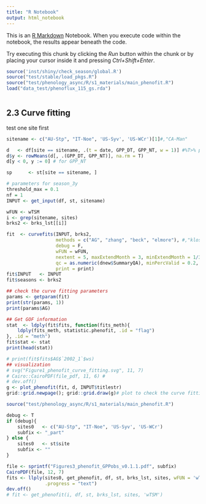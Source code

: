 ```yaml
---
title: "R Notebook"
output: html_notebook
---
```


This is an [R Markdown](http://rmarkdown.rstudio.com) Notebook. When you execute code within the notebook, the results appear beneath the code. 

Try executing this chunk by clicking the *Run* button within the chunk or by placing your cursor inside it and pressing *Ctrl+Shift+Enter*. 

```r
source('inst/shiny/check_season/global.R')
source("test/stable/load_pkgs.R")
source("test/phenology_async/R/s1_materials/main_phenofit.R")
load("data_test/phenoflux_115_gs.rda")

```

```r

```

## 2.3 Curve fitting

test one site first
```r
sitename <- c("AU-Stp", "IT-Noe", 'US-Syv', 'US-WCr')[1]#,"CA-Man"

d   <- df[site == sitename, .(t = date, GPP_DT, GPP_NT, w = 1)] #%T>% plotdata(365)
d$y <- rowMeans(d[, .(GPP_DT, GPP_NT)], na.rm = T)
d[y < 0, y := 0] # for GPP_NT

sp      <- st[site == sitename, ]

# parameters for season_3y
threshold_max = 0.1
nf = 1
INPUT <- get_input(df, st, sitename)

wFUN <- wTSM
i <- grep(sitename, sites)
brks2 <- brks_lst[[i]]

fit  <- curvefits(INPUT, brks2,
                  methods = c("AG", "zhang", "beck", "elmore"), #,"klos",, 'Gu'
                  debug = F, 
                  wFUN = wFUN,
                  nextent = 5, maxExtendMonth = 3, minExtendMonth = 1/3,
                  qc = as.numeric(dnew$SummaryQA), minPercValid = 0.2,
                  print = print)
fit$INPUT   <- INPUT
fit$seasons <- brks2

## check the curve fitting parameters
params <- getparam(fit)
print(str(params, 1))
print(params$AG)

## Get GOF information
stat  <- ldply(fit$fits, function(fits_meth){
    ldply(fits_meth, statistic.phenofit, .id = "flag")
}, .id = "meth")
fit$stat <- stat
print(head(stat))

# print(fit$fits$AG$`2002_1`$ws)
## visualization
# svg("Figure1_phenofit_curve_fitting.svg", 11, 7)
# Cairo::CairoPDF(file_pdf, 11, 6) #
# dev.off()
g <- plot_phenofit(fit, d, INPUT$titlestr)
grid::grid.newpage(); grid::grid.draw(g)# plot to check the curve fitting
```

```r
source("test/phenology_async/R/s1_materials/main_phenofit.R")

debug <- T
if (debug){
    sites0   <- c("AU-Stp", "IT-Noe", 'US-Syv', 'US-WCr')
    subfix <- "_part"
} else {
    sites0   <- st$site
    subfix <- ""
}

file <- sprintf("Figures3_phenofit_GPPobs_v0.1.1.pdf", subfix) 
CairoPDF(file, 12, 7)
fits <- llply(sites0, get_phenofit, df, st, brks_lst, sites, wFUN = 'wTSM', 
              .progress = "text")
dev.off()
# fit <- get_phenofit(i, df, st, brks_lst, sites, 'wTSM')
```

